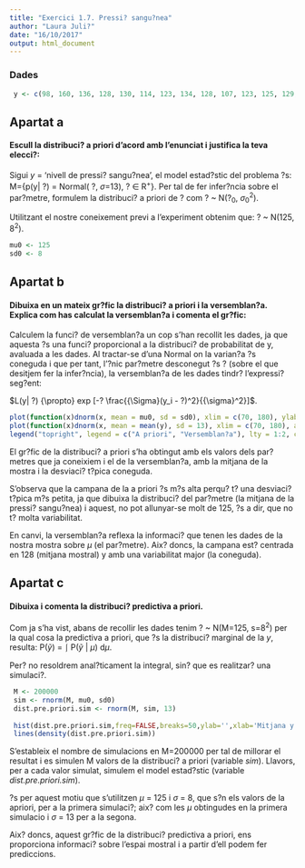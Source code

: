 ```yaml
---
title: "Exercici 1.7. Pressi? sangu?nea"
author: "Laura Juli?"
date: "16/10/2017"
output: html_document
---
```


### Dades

```r
 y <- c(98, 160, 136, 128, 130, 114, 123, 134, 128, 107, 123, 125, 129, 132, 154, 115, 126, 132, 136, 130)
```


## Apartat a

#### Escull la distribuci? a priori d'acord amb l'enunciat i justifica la teva elecci?:

Sigui $y$ = 'nivell de pressi? sangu?nea',  el model estad?stic del problema ?s: M={p(y| ?) = Normal( ?, $\sigma$=13),  ? $\in$ R^+^}.
Per tal de fer infer?ncia sobre el par?metre, formulem la distribuci? a priori de $?$ com ? ~ N(?~0~, $\sigma$~0~^2^). 

Utilitzant el nostre coneixement previ a l'experiment obtenim que:   ? ~ N(125, 8^2^).
```r
mu0 <- 125
sd0 <- 8 
```


## Apartat b

#### Dibuixa en un mateix gr?fic la distribuci? a priori i la versemblan?a. Explica com has calculat la versemblan?a i comenta el gr?fic: 

Calculem la funci? de versemblan?a un cop s'han recollit les dades, ja que aquesta ?s una funci? proporcional a la distribuci? de probabilitat de y, avaluada a les dades. Al tractar-se d'una Normal on la varian?a ?s coneguda i que per tant, l'?nic par?metre desconegut ?s ? (sobre el que desitjem fer la infer?ncia), la versemblan?a de les dades tindr? l'expressi? seg?ent: 

$L(y| ?) {\propto}  exp [-? \frac{{\Sigma}(y_i -  ?)^2}{{\sigma}^2}]$.



```r
plot(function(x)dnorm(x, mean = mu0, sd = sd0), xlim = c(70, 180), ylab = "", xlab = "Mitjana y", lty = 1) 
plot(function(x)dnorm(x, mean = mean(y), sd = 13), xlim = c(70, 180), add = T, lty = 2)   
legend("topright", legend = c("A priori", "Versemblan?a"), lty = 1:2, cex = 0.8) 
```


El gr?fic de la distribuci? a priori s'ha obtingut amb els valors dels par?metres que ja coneixiem i el de la versemblan?a, amb la mitjana de la mostra i la desviaci? t?pica coneguda. 

S'observa que la campana de la a priori ?s m?s alta perqu? t? una desviaci? t?pica m?s petita, ja que dibuixa la distribuci? del par?metre (la mitjana de la pressi? sangu?nea) i aquest, no pot allunyar-se molt de 125, ?s a dir, que no t? molta variabilitat.

En canvi, la versemblan?a reflexa la informaci? que tenen les dades de la nostra mostra sobre $\mu$ (el par?metre). Aix? doncs, la campana est? centrada en 128 (mitjana mostral) y amb una variabilitat major (la coneguda).




## Apartat c

#### Dibuixa i comenta la distribuci? predictiva a priori.

Com ja s'ha vist, abans de recollir les dades tenim ? ~ N(M=125, s=8^2^) per la qual cosa la predictiva a priori, que ?s la distribuci? marginal de la $y$, resulta:
P($\tilde{y}$) = $\lmoustache$ P($\tilde{y}$ | $\mu$) d$\mu$.

Per? no resoldrem anal?ticament la integral, sin? que es realitzar? una simulaci?.

```r
 M <- 200000 
 sim <- rnorm(M, mu0, sd0) 
 dist.pre.priori.sim <- rnorm(M, sim, 13)
 
 hist(dist.pre.priori.sim,freq=FALSE,breaks=50,ylab='',xlab='Mitjana y',main='Distribuci? predictiva a priori')
 lines(density(dist.pre.priori.sim))
```

S'estableix el nombre de simulacions en M=200000 per tal de millorar el resultat i es simulen M valors de la distribuci? a priori (variable *sim*). Llavors, per a cada valor simulat, simulem el model estad?stic (variable *dist.pre.priori.sim*).

?s per aquest motiu que s'utilitzen $\mu$ = 125 i $\sigma$ = 8, que s?n els valors de la apriori, per a la primera simulaci?; aix? com les $\mu$ obtingudes en la primera simulacio i $\sigma$ = 13 per a la segona.

Aix? doncs, aquest gr?fic de la distribuci? predictiva a priori, ens proporciona informaci? sobre l'espai mostral i a partir d'ell podem fer prediccions.
